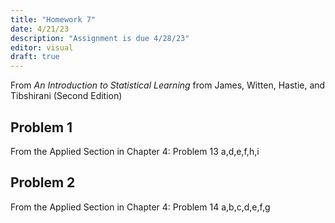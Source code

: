 ```yaml
---
title: "Homework 7"
date: 4/21/23
description: "Assignment is due 4/28/23"
editor: visual
draft: true
---
```


From *An Introduction to Statistical Learning* from James, Witten, Hastie, and Tibshirani (Second Edition)

## Problem 1

From the Applied Section in Chapter 4: Problem 13 a,d,e,f,h,i

## Problem 2

From the Applied Section in Chapter 4: Problem 14 a,b,c,d,e,f,g

